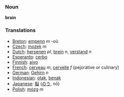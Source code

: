 === Noun ===

'''brain'''

=== Translations ===
*[[Breton]]: [[empenn]] ''m'' -où
*[[Czech]]: [[mozek]] ''m''
*[[Dutch]]: [[hersenen]] ''pl'', [[brein]] ''n'', [[verstand]] ''n''
*[[Esperanto]]: [[cerbo]]
*[[Finnish]]: [[aivo]]
*[[French]]: [[cerveau]] ''m'', [[cervelle]] ''f'' (pejorative or culinary)
*[[German]]: [[Gehirn]] ''n''
*[[Indonesian]]: [[otak]], [[benak]]
*[[Japanese]]: [[脳]] ([[のう]], nō)
*[[Polish]]: [[mózg]] ''m''